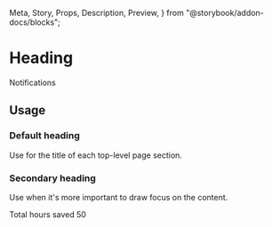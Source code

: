   Meta,
  Story,
  Props,
  Description,
  Preview,
} from "@storybook/addon-docs/blocks";

<Meta title="Components | Titles and text / Heading" component={Heading} />

# Heading

<Description of={Heading} />

<Preview withToolbar>
  <Story name="Example">
    <Heading>Notifications</Heading>
  </Story>
</Preview>

<Props of={Heading} />

## Usage

### Default heading

Use for the title of each top-level page section.

### Secondary heading

Use when it's more important to draw focus on the content.

<Preview>
  <Story name="Secondary">
    <Card>
      <Stack vertical>
        <Heading element="h3" secondary>
          Total hours saved
        </Heading>
        <DisplayText size="extraLarge">50</DisplayText>
      </Stack>
    </Card>
  </Story>
</Preview>
